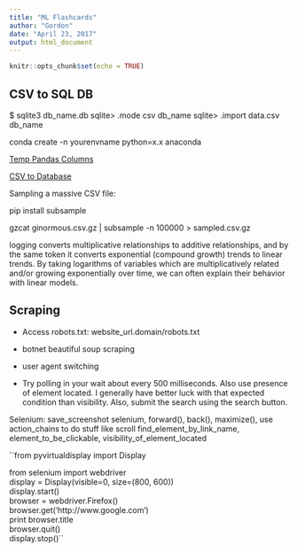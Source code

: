 ```yaml
---
title: "ML Flashcards"
author: "Gordon"
date: "April 23, 2017"
output: html_document
---
```


```r
knitr::opts_chunk$set(echo = TRUE)
```

## CSV to SQL DB

$ sqlite3 db_name.db
sqlite> .mode csv db_name
sqlite> .import data.csv db_name

conda create -n yourenvname python=x.x anaconda

[Temp Pandas Columns](https://github.com/jreback/PyDataNYC2015/blob/master/whats-new-in-pandas/v0.16.x.ipynb)

[CSV to Database](https://gist.github.com/gfleetwood/c2ea91da4a8ab1a77f777e28e0b2949c)

Sampling a massive CSV file:

pip install subsample

gzcat ginormous.csv.gz | subsample -n 100000 > sampled.csv.gz

logging converts multiplicative relationships to additive relationships, and by the same token it converts exponential (compound growth) trends to linear trends. By taking logarithms of variables which are multiplicatively related and/or growing exponentially over time, we can often explain their behavior with linear models.

## Scraping

* Access robots.txt: website_url.domain/robots.txt

* botnet beautiful soup scraping

* user agent switching

* Try polling in your wait about every 500 milliseconds. Also use presence of element located. I generally have better luck with that expected condition than visibility. Also, submit the search using the search button.

Selenium: save_screenshot selenium, forward(), back(), maximize(), use action_chains to do stuff like scroll find_element_by_link_name, element_to_be_clickable, visibility_of_element_located

``from pyvirtualdisplay import Display  

from selenium import webdriver  
display = Display(visible=0, size=(800, 600))  
display.start()  
browser = webdriver.Firefox()  
browser.get('http://www.google.com')  
print browser.title  
browser.quit()  
display.stop()``



